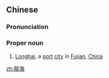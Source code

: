 {{also|龙海}}
==Chinese==
{{zh-forms|s=龙海|[[dragon]]|[[sea]]}}
{{wikipedia|Longhai City|Longhai}}
===Pronunciation===
{{zh-pron
|m=Lónghǎi
|mn=Liông-hái
|cat=pn
}}

===Proper noun===
{{zh-proper noun}}
# {{lb|zh|geography}} [[Longhai]], a [[port]] [[city]] in [[Fujian]], [[China]]

[[zh:龍海]]